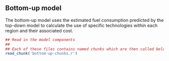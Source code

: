 ## Bottom-up model

The bottom-up model uses the estimated fuel consumption predicted by the top-down model to calculate the use of specific technologies within each region and their associated cost.

```r
## Read in the model components
##
## Each of these files contains named chunks which are then called below.
read_chunk('bottom-up-chunks.r')
```


```r
```

```r

```
